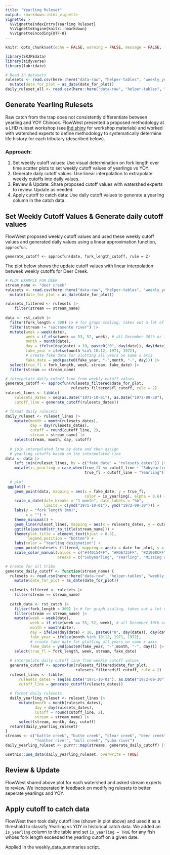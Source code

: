 ```yaml
---
title: "Yearling Ruleset"
output: rmarkdown::html_vignette
vignette: >
  %\VignetteIndexEntry{Yearling Ruleset}
  %\VignetteEngine{knitr::rmarkdown}
  %\VignetteEncoding{UTF-8}
---
```


```r
knitr::opts_chunk$set(echo = FALSE, warning = FALSE, message = FALSE, fig.width=8, fig.height=5)
```

```r
library(SRJPEdata)
library(tidyverse)
library(lubridate)

# Read in datasets 
rulesets <- read.csv(here::here("data-raw", "helper-tables", "weekly_yearling_cutoff.csv")) |> 
  mutate(date_for_plot = as_date(date_for_plot))
daily_ruleset_all <- read.csv(here::here("data-raw", "helper-tables", "daily_yearling_ruleset.csv"))
```

## Generate Yearling Rulesets 

Raw catch from the trap does not consistently differentiate between yearling and YOY Chinook. FlowWest presented a proposed methodology at a LHD ruleset workshop (see [lhd shiny](https://flowwest.shinyapps.io/lhd-workshop-shiny/) for workshop materials) and worked with watershed experts to define methodology to systematically determine life history for each tributary (described below).

### Approach: 

1) Set weekly cutoff values: Use visual determination on fork length over time scatter plots to set weekly cutoff values of yearlings vs YOY. 
2) Generate daily cutoff values: Use linear interpolation to extrapolate weekly cutoffs into daily values. 
3) Review & Update: Share proposed cutoff values with watershed experts to review. Update as needed. 
4) Apply cutoff to catch data: Use daily cutoff values to generate a yearling column in the catch data. 

## Set Weekly Cutoff Values & Generate daily cutoff values

FlowWest proposed weekly cutoff values and used these weekly cutoff values and generated daily values using a linear approximation function, `approxfun`. 

`generate_cutoff <- approxfun(date, fork_length_cutoff, rule = 2)`

The plot below shows the update cutoff values with linear interpolation betweek weekly cutoffs for Deer Creek. 

```r
# PLOT EXAMPLE FOR DEER 
stream_name <- "deer creek"
rulesets <- read.csv(here::here("data-raw", "helper-tables", "weekly_yearling_cutoff.csv")) |> 
  mutate(date_for_plot = as_date(date_for_plot))

rulesets_filtered <- rulesets |> 
    filter(stream == stream_name) 
  
data <- rst_catch |> 
  filter(fork_length < 300) |> # for graph scaling, takes out a lot of butte creek
  filter(stream != "sacramento river") |> 
  mutate(week = week(date),
         week = if_else(week == 53, 52, week), # all December 30th or 31st
         month = month(date),
         day = ifelse(day(date) < 10, paste0("0", day(date)), day(date)),
         fake_year = ifelse(month %in% 10:12, 1971, 1972),
         # create fake date for plotting all years on same x axis
         fake_date = ymd(paste0(fake_year, "-",month, "-", day))) |> 
  select(true_fl = fork_length, week, stream, fake_date) |> 
  filter(stream == stream_name) 

# interpolate daily cutoff line from weekly cutoff values
generate_cutoff <- approxfun(rulesets_filtered$date_for_plot,
                             rulesets_filtered$fl_cutoff, rule = 2)
ruleset_lines <- tibble(
    rulesets_dates = seq(as.Date("1971-10-01"), as.Date("1972-09-30"), by = "day"),
    cutoff_line = generate_cutoff(rulesets_dates))

# format daily rulesets
daily_ruleset <- ruleset_lines |> 
    mutate(month = month(rulesets_dates),
           day = day(rulesets_dates),
           cutoff = round(cutoff_line, 2),
           stream = stream_name) |> 
    select(stream, month, day, cutoff)
  
  # join interpolated line by date and then assign
  # yearling cutoffs based on the interpolated line
data <- data |> 
    left_join(ruleset_lines, by = c("fake_date" = "rulesets_dates")) |> 
    mutate(is_yearling = case_when(true_fl <= cutoff_line ~ "Subyearling",
                                   true_fl > cutoff_line ~ "Yearling"))
  
  # plot
 ggplot() + 
    geom_point(data, mapping = aes(x = fake_date, y = true_fl, 
                                   color = is_yearling), alpha = 0.6) +
    scale_x_date(date_breaks = "1 month", date_labels = "%b",
                 limits = c(ymd("1971-10-01"), ymd("1972-09-30"))) +
    labs(y = "fork length (mm)",
         x = "") +
    theme_minimal() +
    geom_line(ruleset_lines, mapping = aes(x = rulesets_dates, y = cutoff_line)) +
    ggtitle(paste0(str_to_title(stream_name))) + 
    theme(plot.title = element_text(hjust = 0.5),
          legend.position = "bottom") + 
    labs(color = "Yearling designation") + 
    geom_point(rulesets_filtered, mapping = aes(x = date_for_plot, y = fl_cutoff), shape = 15) + 
    scale_color_manual(values = c("#440154FF", "#FDE725FF", "#21908CFF"),
                       breaks = c("Subyearling", "Yearling", "Missing weekly cutoff value"))

```

```r
# Create for all tribs 
generate_daily_cutoff <- function(stream_name) {
  rulesets <- read.csv(here::here("data-raw", "helper-tables", "weekly_yearling_cutoff.csv")) |> 
    mutate(date_for_plot = as_date(date_for_plot))
  
  rulesets_filtered <- rulesets |> 
    filter(stream == stream_name) 
    
  catch_data <- rst_catch |> 
    filter(fork_length < 300) |> # for graph scaling, takes out a lot of butte creek
    filter(stream == stream_name) |> 
    mutate(week = week(date),
           week = if_else(week == 53, 52, week), # all December 30th or 31st
           month = month(date),
           day = ifelse(day(date) < 10, paste0("0", day(date)), day(date)),
           fake_year = ifelse(month %in% 10:12, 1971, 1972),
           # create fake date for plotting all years on same x axis
           fake_date = ymd(paste0(fake_year, "-",month, "-", day))) |> 
    select(true_fl = fork_length, week, stream, fake_date) 
  
  # interpolate daily cutoff line from weekly cutoff values
  generate_cutoff <- approxfun(rulesets_filtered$date_for_plot,
                               rulesets_filtered$fl_cutoff, rule = 2)
  ruleset_lines <- tibble(
      rulesets_dates = seq(as.Date("1971-10-01"), as.Date("1972-09-30"), by = "day"),
      cutoff_line = generate_cutoff(rulesets_dates))
  
  # format daily rulesets
  daily_yearling_ruleset <- ruleset_lines |> 
      mutate(month = month(rulesets_dates),
             day = day(rulesets_dates),
             cutoff = round(cutoff_line, 2),
             stream = stream_name) |> 
      select(stream, month, day, cutoff)
  return(daily_yearling_ruleset)
}
streams <- c("battle creek", "butte creek", "clear creek", "deer creek", 
             "feather river", "mill creek", "yuba river")
daily_yearling_ruleset <- purrr::map(streams, generate_daily_cutoff) |> reduce(bind_rows)

usethis::use_data(daily_yearling_ruleset, overwrite = TRUE)
```


## Review & Update

FlowWest shared above plot for each watershed and asked stream experts to review. We incoperated in feedback on modifying rulesets to better seperate yearlings and YOY. 

## Apply cutoff to catch data

FlowWest then took daily cutoff line (shown in plot above) and used it as a threshold to classify Yearling vs YOY in historical catch data. We added an `is_yearling` column to the table and set `is_yearling = TRUE` for any fish whoes fork length exceeded the yearling cutoff on a given date. 

Applied in the weekly_data_summaries script. 